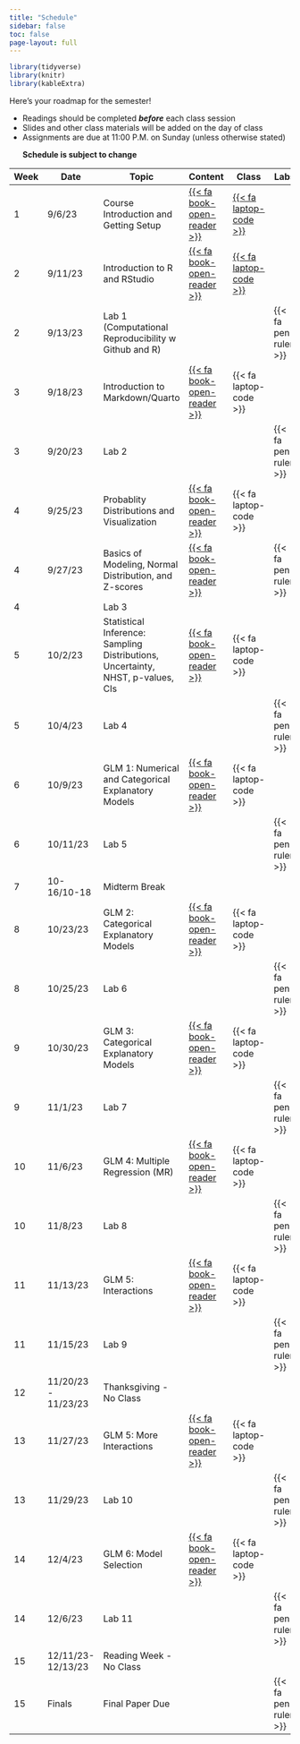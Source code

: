 ```yaml
---
title: "Schedule"
sidebar: false
toc: false
page-layout: full
---
```


```r
library(tidyverse)
library(knitr)
library(kableExtra)
```

::: schedule-page
Here's your roadmap for the semester!

<ul class="icon-list">

<li><i class="fas fa-book-reader"></i> Readings should be completed
***before*** each class session</li>

<li><i class="fas fa-laptop-code"></i> Slides and other class materials
will be added on the day of class</li>

<li><i class="fas fa-pen-ruler"></i> Assignments are due at 11:00 P.M.
on Sunday (unless otherwise stated)</li>

**Schedule is subject to change**

</ul>

| Week | Date                | Topic                                                                           | Content                                               | Class                                                                      | Labs                 |
|------------|------------|------------|-------------|------------|------------|
| 1    | 9/6/23              | Course Introduction and Getting Setup                                           | [{{< fa book-open-reader >}}](/schedule/01-week.qmd)  |[{{< fa laptop-code >}}](/slides/01-Introduction/01-Introduction.html) |                      |
| 2    | 9/11/23             | Introduction to R and RStudio                                                   | [{{< fa book-open-reader >}}](/schedule/02-week.qmd)  |[{{< fa laptop-code >}}](/slides/02-R/Intro_R.html)                                                     |                      |
| 2    | 9/13/23             | Lab 1 (Computational Reproducibility w Github and R)                            |                                                       |                                                                            | {{< fa pen-ruler >}} |
| 3    | 9/18/23             | Introduction to Markdown/Quarto                                                 | [{{< fa book-open-reader >}}](/schedule/03-week.qmd)  | {{< fa laptop-code >}}                                                     |                      |
| 3    | 9/20/23             | Lab 2                                                                           |                                                       |                                                                            | {{< fa pen-ruler >}} |
| 4    | 9/25/23             | Probablity Distributions and Visualization                                      | [{{< fa book-open-reader >}}](/schedule/04-week.qmd)  | {{< fa laptop-code >}}                                                     |                      |
| 4    | 9/27/23             | Basics of Modeling, Normal Distribution, and Z-scores                           | [{{< fa book-open-reader >}}](/schedule/04b-week.qmd) |                                                                            | {{< fa pen-ruler >}} |
| 4    |                     | Lab 3                                                                           |                                                       |                                                                            |                      |
| 5    | 10/2/23             | Statistical Inference: Sampling Distributions, Uncertainty, NHST, p-values, CIs | [{{< fa book-open-reader >}}](/schedule/05-week.qmd)  | {{< fa laptop-code >}}                                                     |                      |
| 5    | 10/4/23             | Lab 4                                                                           |                                                       |                                                                            | {{< fa pen-ruler >}} |
| 6    | 10/9/23             | GLM 1: Numerical and Categorical Explanatory Models                             | [{{< fa book-open-reader >}}](/schedule/06-week.qmd)  | {{< fa laptop-code >}}                                                     |                      |
| 6    | 10/11/23            | Lab 5                                                                           |                                                       |                                                                            | {{< fa pen-ruler >}} |
| 7    | 10-16/10-18         | Midterm Break                                                                   |                                                       |                                                                            |                      |
| 8    | 10/23/23            | GLM 2: Categorical Explanatory Models                                           | [{{< fa book-open-reader >}}](/schedule/08-week.qmd)  | {{< fa laptop-code >}}                                                     |                      |
| 8    | 10/25/23            | Lab 6                                                                           |                                                       |                                                                            | {{< fa pen-ruler >}} |
| 9    | 10/30/23            | GLM 3: Categorical Explanatory Models                                           | [{{< fa book-open-reader >}}](/schedule/09-week.qmd)  | {{< fa laptop-code >}}                                                     |                      |
| 9    | 11/1/23             | Lab 7                                                                           |                                                       |                                                                            | {{< fa pen-ruler >}} |
| 10   | 11/6/23             | GLM 4: Multiple Regression (MR)                                                 | [{{< fa book-open-reader >}}](/schedule/10-week.qmd)  | {{< fa laptop-code >}}                                                     |                      |
| 10   | 11/8/23             | Lab 8                                                                           |                                                       |                                                                            | {{< fa pen-ruler >}} |
| 11   | 11/13/23            | GLM 5: Interactions                                                             | [{{< fa book-open-reader >}}](/schedule/11-week.qmd)  | {{< fa laptop-code >}}                                                     |                      |
| 11   | 11/15/23            | Lab 9                                                                           |                                                       |                                                                            | {{< fa pen-ruler >}} |
| 12   | 11/20/23 - 11/23/23 | Thanksgiving - No Class                                                         |                                                       |                                                                            |                      |
| 13   | 11/27/23            | GLM 5: More Interactions                                                        | [{{< fa book-open-reader >}}](/schedule/13-week.qmd)  | {{< fa laptop-code >}}                                                     |                      |
| 13   | 11/29/23            | Lab 10                                                                          |                                                       |                                                                            | {{< fa pen-ruler >}} |
| 14   | 12/4/23             | GLM 6: Model Selection                                                          | [{{< fa book-open-reader >}}](/schedule/14-week.qmd)  | {{< fa laptop-code >}}                                                     |                      |
| 14   | 12/6/23             | Lab 11                                                                          |                                                       |                                                                            | {{< fa pen-ruler >}} |
| 15   | 12/11/23-12/13/23   | Reading Week - No Class                                                         |                                                       |                                                                            |                      |
| 15   | Finals              | Final Paper Due                                                                 |                                                       |                                                                            | {{< fa pen-ruler >}} |
:::
